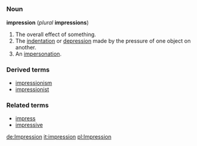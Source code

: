 =={{en}}==
===Noun===
'''impression''' (''plural'' '''impressions''')

#The overall effect of something.
#The [[indentation]] or [[depression]] made by the pressure of one object on another.
#An [[impersonation]].

===Derived terms===
*[[impressionism]]
*[[impressionist]]

===Related terms===
*[[impress]]
*[[impressive]]

[[de:Impression]]
[[it:impression]]
[[pl:Impression]]
